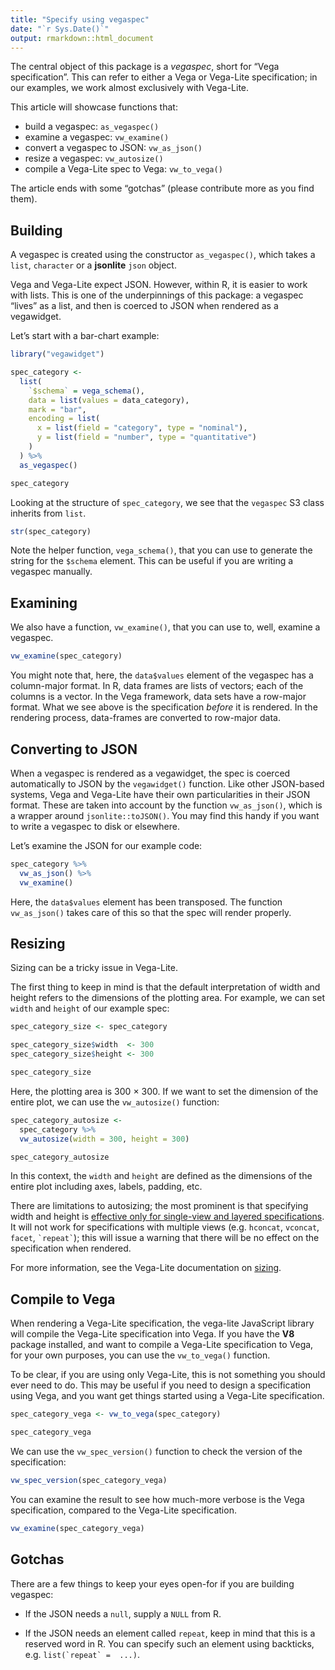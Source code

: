 ```yaml
---
title: "Specify using vegaspec"
date: "`r Sys.Date()`"
output: rmarkdown::html_document
---
```


The central object of this package is a *vegaspec*, short for "Vega specification". This can refer to either a Vega or Vega-Lite specification; in our examples, we work almost exclusively with Vega-Lite.

This article will showcase functions that:

- build a vegaspec: `as_vegaspec()`
- examine a vegaspec: `vw_examine()`
- convert a vegaspec to JSON: `vw_as_json()`
- resize a vegaspec: `vw_autosize()`
- compile a Vega-Lite spec to Vega: `vw_to_vega()`

The article ends with some "gotchas" (please contribute more as you find them).

## Building

A vegaspec is created using the constructor `as_vegaspec()`, which takes a `list`, `character` or a **jsonlite** `json` object. 

Vega and Vega-Lite expect JSON. However, within R, it is easier to work with lists. This is one of the underpinnings of this package: a vegaspec "lives" as a list, and then is coerced to JSON when rendered as a vegawidget.

Let's start with a bar-chart example:

```r
library("vegawidget")

spec_category <- 
  list(
    `$schema` = vega_schema(),
    data = list(values = data_category),
    mark = "bar",
    encoding = list(
      x = list(field = "category", type = "nominal"),
      y = list(field = "number", type = "quantitative")
    )
  ) %>%
  as_vegaspec()

spec_category
```

Looking at the structure of `spec_category`, we see that the `vegaspec` S3 class inherits from `list`.

```r
str(spec_category)
```

Note the helper function, `vega_schema()`, that you can use to generate the string for the `$schema` element. This can be useful if you are writing a vegaspec manually. 


## Examining

We also have a function, `vw_examine()`, that you can use to, well, examine a vegaspec.

```r
vw_examine(spec_category)
```

You might note that, here, the `data$values` element of the vegaspec has a column-major format. In R, data frames are lists of vectors; each of the columns is a vector. In the Vega framework, data sets have a row-major format. What we see above is the specification *before* it is rendered. In the rendering process, data-frames are converted to row-major data. 

## Converting to JSON

When a vegaspec is rendered as a vegawidget, the spec is coerced automatically to JSON by the `vegawidget()` function. Like other JSON-based systems, Vega and Vega-Lite have their own particularities in their JSON format. These are taken into account by the function `vw_as_json()`, which is a wrapper around `jsonlite::toJSON()`. You may find this handy if you want to write a vegaspec to disk or elsewhere.

Let's examine the JSON for our example code:

```r
spec_category %>% 
  vw_as_json() %>% 
  vw_examine()
```
Here, the `data$values` element has been transposed. The function `vw_as_json()` takes care of this so that the spec will render properly. 

## Resizing

Sizing can be a tricky issue in Vega-Lite. 

The first thing to keep in mind is that the default interpretation of width and height refers to the dimensions of the plotting area. For example, we can set `width` and `height` of our example spec:

```r
spec_category_size <- spec_category

spec_category_size$width  <- 300
spec_category_size$height <- 300

spec_category_size
```

Here, the plotting area is 300 $\times$ 300. If we want to set the dimension of the entire plot, we can use the `vw_autosize()` function:

```r
spec_category_autosize <- 
  spec_category %>%
  vw_autosize(width = 300, height = 300)

spec_category_autosize
```

In this context, the `width` and `height` are defined as the dimensions of the entire plot including axes, labels, padding, etc.

There are limitations to autosizing; the most prominent is that specifying width and height is [effective only for single-view and layered specifications](https://vega.github.io/vega-lite/docs/size.html#limitations). It will not work for specifications with multiple views (e.g. `hconcat`, `vconcat`, `facet`, `` `repeat` ``); this will issue a warning that there will be no effect on the specification when rendered.

For more information, see the Vega-Lite documentation on [sizing](https://vega.github.io/vega-lite/docs/size.html#limitations).

## Compile to Vega

When rendering a Vega-Lite specification, the vega-lite JavaScript library will compile the Vega-Lite specification into Vega. If you have the **V8** package installed, and want to compile a Vega-Lite specification to Vega, for your own purposes, you can use the `vw_to_vega()` function.

To be clear, if you are using only Vega-Lite, this is not something you should ever need to do. This may be useful if you need to design a specification using Vega, and you want get things started using a Vega-Lite specification.

```r
spec_category_vega <- vw_to_vega(spec_category)

spec_category_vega
```

We can use the `vw_spec_version()` function to check the version of the specification:

```r
vw_spec_version(spec_category_vega)
```

You can examine the result to see how much-more verbose is the Vega specification, compared to the Vega-Lite specification.

```r
vw_examine(spec_category_vega)
```

## Gotchas

There are a few things to keep your eyes open-for if you are building vegaspec: 

- If the JSON needs a `null`, supply a `NULL` from R.

- If the JSON needs an element called `repeat`, keep in mind that this is a reserved word in R. You can specify such an element using backticks, e.g. ``list(`repeat` =  ...)``.



